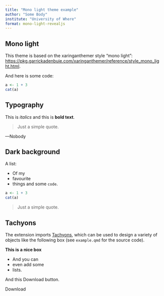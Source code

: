 ```yaml
---
title: "Mono light theme example"
author: "Some Body"
institute: "University of Where"
format: mono-light-revealjs
---
```


## Mono light

This theme is based on the xaringanthemer style "mono light": <https://pkg.garrickadenbuie.com/xaringanthemer/reference/style_mono_light.html>.

And here is some code:

```r
a <- 1 + 3
cat(a)
```

## Typography

This is *italics* and this is **bold text**.

> Just a simple quote.

---Nobody

## Dark background {background-color=var(--inverse)}

A list:

- Of my
- favourite
- things and some `code`.

```r
a <- 1 + 3
cat(a)
```

> Just a simple quote.

## Tachyons

The extension imports [Tachyons](https://tachyons.io), which can be used to design a variety of objects like the following box (see `example.qmd` for the source code).

::: {.bg-washed-blue .b--dark-blue .ba .bw2 .br3 .shadow-2 .ph4}
**This is a nice box**

- And you can
- even add some
- lists.
:::

And this Download button.

::: {.f6 .grow .no-underline .br-pill .ph3 .pv2 .mb2 .dib .white .bg-purple}
Download
:::